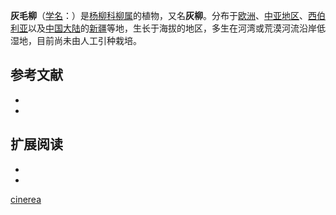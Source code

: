 {{Speciesbox
| status = 
| status_system = 
| image =Salix cinerea Habitus in spring Germany.jpg
| genus = Salix
| species = cinerea
| authority = [[卡爾·林奈|L.]]
|synonyms=
* ''Salix cinerea'' L. ssp. ''oleifolia''
|synonyms_ref=
}}

'''灰毛柳'''（[[学名|学名]]：{{lang|la|''Salix cinerea''}}）是[[杨柳科|杨柳科]][[柳属|柳属]]的植物，又名'''灰柳'''。分布于[[欧洲|欧洲]]、[[中亚地区|中亚地区]]、[[西伯利亚|西伯利亚]]以及[[中国大陆|中国大陆]]的[[新疆|新疆]]等地，生长于海拔{{convert|420|至|2,400|m}}的地区，多生在河湾或荒漠河流沿岸低湿地，目前尚未由人工引种栽培。

== 参考文献 ==
<div class="references-small">
* {{cite web| url =http://www.bioinfo.cn/db05/KmzwSpecies.php?action=view&id=20455| title =灰毛柳| work =《中国高等植物数据库全库》| publisher =中国科学院微生物研究所| author =昆明植物研究所| accessdate =2009-02-25| deadurl =yes| archiveurl =https://web.archive.org/web/20160305031832/http://www.bioinfo.cn/db05/KmzwSpecies.php?action=view&id=20455| archivedate =2016-03-05}}
* {{CPNI| zh=灰柳 | id=082-18584 | binomial=Salix cinerea | authority=L. | var= | accessdate=2013-1-18|archivedate=2016-03-05|archiveurl=https://web.archive.org/web/20160305000854/http://db.kib.ac.cn/CNFlora/SearchResult.aspx?CPNI=CPNI-082-18584 }}
</div>

== 扩展阅读 ==
{{refbegin}}
{{Portal|生物學}}
* {{wikispecies-inline|Salix cinerea}}
* {{commonscat-inline|Salix cinerea}}
{{refend}}
{{Taxonbar|from=Q157540}}

[[Category:柳属|cinerea]]


{{植物小作品}}